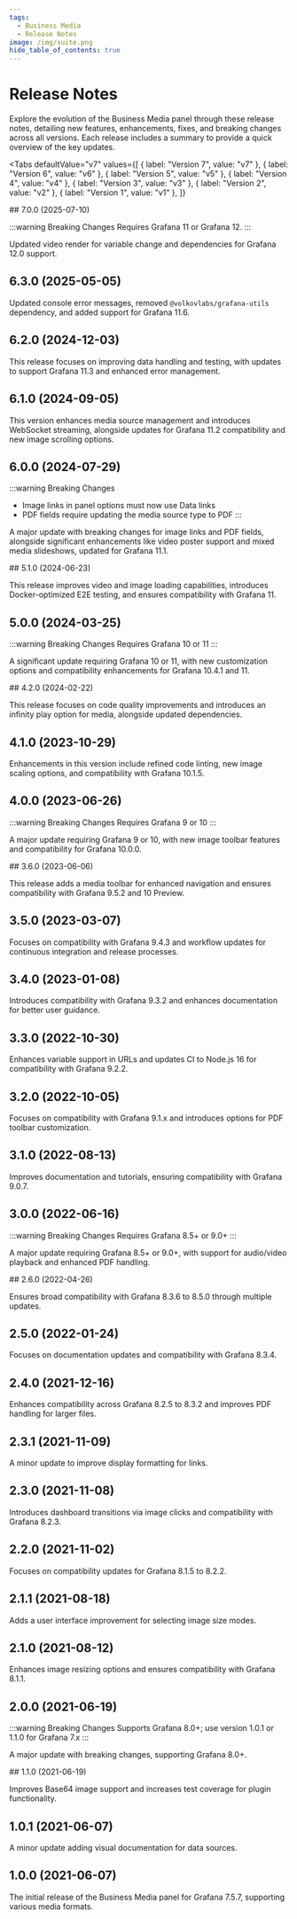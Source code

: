 ```yaml
---
tags:
  - Business Media
  - Release Notes
image: /img/suite.png
hide_table_of_contents: true
---
```



# Release Notes

Explore the evolution of the Business Media panel through these release notes, detailing new features, enhancements, fixes, and breaking changes across all versions. Each release includes a summary to provide a quick overview of the key updates.

<Tabs
  defaultValue="v7"
  values={[
    { label: "Version 7", value: "v7" },
    { label: "Version 6", value: "v6" },
    { label: "Version 5", value: "v5" },
    { label: "Version 4", value: "v4" },
    { label: "Version 3", value: "v3" },
    { label: "Version 2", value: "v2" },
    { label: "Version 1", value: "v1" },
  ]}
>
  <TabItem value="v7">
## 7.0.0 (2025-07-10)

:::warning Breaking Changes
Requires Grafana 11 or Grafana 12.
:::

Updated video render for variable change and dependencies for Grafana 12.0 support.

</TabItem>

  <TabItem value="v6">

## 6.3.0 (2025-05-05)

Updated console error messages, removed `@volkovlabs/grafana-utils` dependency, and added support for Grafana 11.6.

## 6.2.0 (2024-12-03)

This release focuses on improving data handling and testing, with updates to support Grafana 11.3 and enhanced error management.

## 6.1.0 (2024-09-05)

This version enhances media source management and introduces WebSocket streaming, alongside updates for Grafana 11.2 compatibility and new image scrolling options.

<BlogPost id="business-media-6.1.0" />

## 6.0.0 (2024-07-29)

:::warning Breaking Changes

- Image links in panel options must now use Data links
- PDF fields require updating the media source type to PDF
  :::

A major update with breaking changes for image links and PDF fields, alongside significant enhancements like video poster support and mixed media slideshows, updated for Grafana 11.1.

</TabItem>
  <TabItem value="v5">
## 5.1.0 (2024-06-23)

This release improves video and image loading capabilities, introduces Docker-optimized E2E testing, and ensures compatibility with Grafana 11.

## 5.0.0 (2024-03-25)

:::warning Breaking Changes
Requires Grafana 10 or 11
:::

A significant update requiring Grafana 10 or 11, with new customization options and compatibility enhancements for Grafana 10.4.1 and 11.

<BlogPost id="image-panel-5.0.0-20240326" />

  </TabItem>
  <TabItem value="v4">
## 4.2.0 (2024-02-22)

This release focuses on code quality improvements and introduces an infinity play option for media, alongside updated dependencies.

## 4.1.0 (2023-10-29)

Enhancements in this version include refined code linting, new image scaling options, and compatibility with Grafana 10.1.5.

<BlogPost id="image-panel-4.1.0-20231029" />

## 4.0.0 (2023-06-26)

:::warning Breaking Changes
Requires Grafana 9 or 10
:::

A major update requiring Grafana 9 or 10, with new image toolbar features and compatibility for Grafana 10.0.0.

<BlogPost id="image-panel-4.0.0-20230709" />

  </TabItem>
  <TabItem value="v3">
## 3.6.0 (2023-06-06)

This release adds a media toolbar for enhanced navigation and ensures compatibility with Grafana 9.5.2 and 10 Preview.

<BlogPost id="image-panel-3.6.0-20230606" />

## 3.5.0 (2023-03-07)

Focuses on compatibility with Grafana 9.4.3 and workflow updates for continuous integration and release processes.

<BlogPost id="image-panel-3.5.0-20230307" />

## 3.4.0 (2023-01-08)

Introduces compatibility with Grafana 9.3.2 and enhances documentation for better user guidance.

<BlogPost id="image-panel-3.4.0-20230108" />

## 3.3.0 (2022-10-30)

Enhances variable support in URLs and updates CI to Node.js 16 for compatibility with Grafana 9.2.2.

## 3.2.0 (2022-10-05)

Focuses on compatibility with Grafana 9.1.x and introduces options for PDF toolbar customization.

## 3.1.0 (2022-08-13)

Improves documentation and tutorials, ensuring compatibility with Grafana 9.0.7.

## 3.0.0 (2022-06-16)

:::warning Breaking Changes
Requires Grafana 8.5+ or 9.0+
:::

A major update requiring Grafana 8.5+ or 9.0+, with support for audio/video playback and enhanced PDF handling.

  </TabItem>
  <TabItem value="v2">
## 2.6.0 (2022-04-26)

Ensures broad compatibility with Grafana 8.3.6 to 8.5.0 through multiple updates.

## 2.5.0 (2022-01-24)

Focuses on documentation updates and compatibility with Grafana 8.3.4.

## 2.4.0 (2021-12-16)

Enhances compatibility across Grafana 8.2.5 to 8.3.2 and improves PDF handling for larger files.

## 2.3.1 (2021-11-09)

A minor update to improve display formatting for links.

## 2.3.0 (2021-11-08)

Introduces dashboard transitions via image clicks and compatibility with Grafana 8.2.3.

## 2.2.0 (2021-11-02)

Focuses on compatibility updates for Grafana 8.1.5 to 8.2.2.

## 2.1.1 (2021-08-18)

Adds a user interface improvement for selecting image size modes.

## 2.1.0 (2021-08-12)

Enhances image resizing options and ensures compatibility with Grafana 8.1.1.

## 2.0.0 (2021-06-19)

:::warning Breaking Changes
Supports Grafana 8.0+; use version 1.0.1 or 1.1.0 for Grafana 7.x
:::

A major update with breaking changes, supporting Grafana 8.0+.

  </TabItem>
  <TabItem value="v1">
## 1.1.0 (2021-06-19)

Improves Base64 image support and increases test coverage for plugin functionality.

## 1.0.1 (2021-06-07)

A minor update adding visual documentation for data sources.

## 1.0.0 (2021-06-07)

The initial release of the Business Media panel for Grafana 7.5.7, supporting various media formats.

  </TabItem>
</Tabs>
